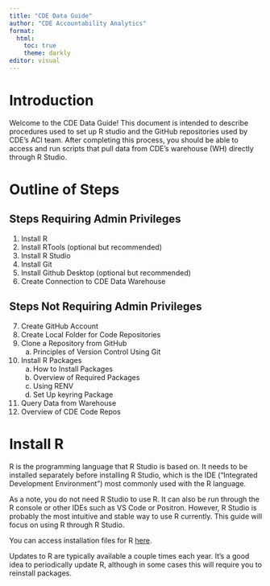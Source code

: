 ```yaml
---
title: "CDE Data Guide"
author: "CDE Accountability Analytics"
format: 
  html:
    toc: true
    theme: darkly
editor: visual
---
```


# Introduction

Welcome to the CDE Data Guide! This document is intended to describe procedures used to set up R studio and the GitHub repositories used by CDE’s ACI team. After completing this process, you should be able to access and run scripts that pull data from CDE’s warehouse (WH) directly through R Studio.

# Outline of Steps

## Steps Requiring Admin Privileges

1.  Install R
2.  Install RTools (optional but recommended)
3.  Install R Studio
4.  Install Git
5.  Install Github Desktop (optional but recommended)
6.  Create Connection to CDE Data Warehouse

## Steps Not Requiring Admin Privileges

7.  Create GitHub Account
8.  Create Local Folder for Code Repositories
9.  Clone a Repository from GitHub
    a.  Principles of Version Control Using Git
10. Install R Packages
    a.  How to Install Packages
    b.  Overview of Required Packages
    c.  Using RENV
    d.  Set Up keyring Package
11. Query Data from Warehouse
12. Overview of CDE Code Repos

# Install R

R is the programming language that R Studio is based on. It needs to be installed separately before installing R Studio, which is the IDE (“Integrated Development Environment”) most commonly used with the R language.

As a note, you do not need R Studio to use R. It can also be run through the R console or other IDEs such as VS Code or Positron. However, R Studio is probably the most intuitive and stable way to use R currently. This guide will focus on using R through R Studio.

You can access installation files for R [here](https://cloud.r-project.org/).  

Updates to R are typically available a couple times each year. It’s a good idea to periodically update R, although in some cases this will require you to reinstall packages.
